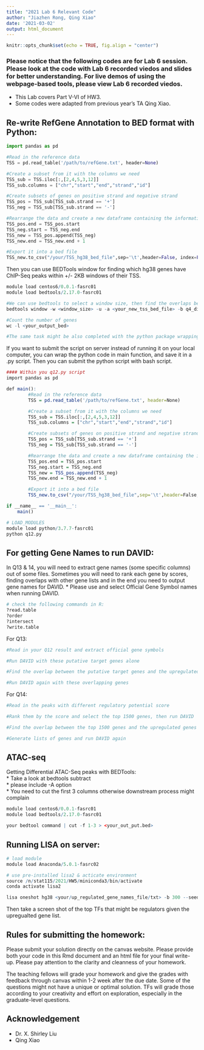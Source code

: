 ```yaml
---
title: "2021 Lab 6 Relevant Code"
author: "Jiazhen Rong, Qing Xiao"
date: '2021-03-02'
output: html_document
---
```

```r
knitr::opts_chunk$set(echo = TRUE, fig.align = "center")
```

### Please notice that the following codes are for Lab 6 session. Please look at the code with Lab 6 recorded viedos and slides for better understanding. For live demos of using the webpage-based tools, please view Lab 6 recorded viedos.
* This Lab covers Part V-VI of HW3. 
* Some codes were adapted from previous year's TA Qing Xiao.

## Re-write RefGene Annotation to BED format with Python:

```python
import pandas as pd

#Read in the reference data
TSS = pd.read_table('/path/to/refGene.txt', header=None)

#Create a subset from it with the columns we need 
TSS_sub = TSS.iloc[:,[2,4,5,3,12]]
TSS_sub.columns = ["chr","start","end","strand","id"]

#Create subsets of genes on positive strand and negative strand
TSS_pos = TSS_sub[TSS_sub.strand == '+']
TSS_neg = TSS_sub[TSS_sub.strand == '-']

#Rearrange the data and create a new dataframe containing the information of TSS we want
TSS_pos.end = TSS_pos.start
TSS_neg.start = TSS_neg.end
TSS_new = TSS_pos.append(TSS_neg)
TSS_new.end = TSS_new.end + 1

#Export it into a bed file
TSS_new.to_csv("/your/TSS_hg38_bed_file",sep='\t',header=False, index=False)
```

Then you can use BEDTools window for finding which hg38 genes have ChIP-Seq peaks within +/- 2KB windows of their TSS.

```r
module load centos6/0.0.1-fasrc01
module load bedtools/2.17.0-fasrc01

#We can use bedtools to select a window size, then find the overlaps between the peaks and the annotated genes
bedtools window -w <window_size> -u -a <your_new_tss_bed_file> -b q4_diff_peaks_summits.bed > <your_output_bed>

#Count the number of genes
wc -l <your_output_bed>

#The same task might be also completed with the python package wrapping BEDTools (pybedtools), but you would need to install and import it 
```


If you want to submit the script on server instead of running it on your local computer, you can wrap the python code in main function, and save it in a .py script. Then you can submit the python script with bash script.
```r
#### Within you q12.py script
import pandas as pd

def main():
        #Read in the reference data
        TSS = pd.read_table('/path/to/refGene.txt', header=None)

        #Create a subset from it with the columns we need 
        TSS_sub = TSS.iloc[:,[2,4,5,3,12]]
        TSS_sub.columns = ["chr","start","end","strand","id"]

        #Create subsets of genes on positive strand and negative strand
        TSS_pos = TSS_sub[TSS_sub.strand == '+']
        TSS_neg = TSS_sub[TSS_sub.strand == '-']

        #Rearrange the data and create a new dataframe containing the information of TSS we want
        TSS_pos.end = TSS_pos.start
        TSS_neg.start = TSS_neg.end
        TSS_new = TSS_pos.append(TSS_neg)
        TSS_new.end = TSS_new.end + 1

        #Export it into a bed file
        TSS_new.to_csv("/your/TSS_hg38_bed_file",sep='\t',header=False, index=False)

if __name__ == '__main__':
    main()
```

```r
# LOAD_MODULES
module load python/3.7.7-fasrc01
python q12.py
```

## For getting Gene Names to run DAVID:
In Q13 & 14, you will need to extract gene names (some specific columns) out of some files.
Sometimes you will need to rank each gene by scores, finding overlaps with other gene lists and in the end you need to output gene names for DAVID.
* Please use and select Official Gene Symbol names when running DAVID.

```r
# check the following commands in R:
?read.table
?order
?intersect
?write.table
```

For Q13:
```r
#Read in your Q12 result and extract official gene symbols

#Run DAVID with these putative target genes alone

#Find the overlap between the putative target genes and the upregulated genes in prostate cancer provided in Q13

#Run DAVID again with these overlapping genes
```

For Q14:
```r
#Read in the peaks with different regulatory potential score

#Rank them by the score and select the top 1500 genes, then run DAVID

#Find the overlap between the top 1500 genes and the upregulated genes you imported in Q13

#Generate lists of genes and run DAVID again
```


## ATAC-seq
Getting Differential ATAC-Seq peaks with BEDTools: <br/>
* Take a look at bedtools subtract <br/>
* please include -A option <br/>
* You need to cut the first 3 columns otherwise downstream process might complain <br/>

```r
module load centos6/0.0.1-fasrc01
module load bedtools/2.17.0-fasrc01

your bedtool command | cut -f 1-3 > <your_out_put.bed>
```

## Running LISA on server:

```r
# load module
module load Anaconda/5.0.1-fasrc02

# use pre-installed lisa2 & acticate environment
source /n/stat115/2021/HW5/miniconda3/bin/activate
conda activate lisa2

lisa oneshot hg38 <your/up_regulated_gene_names_file/txt> -b 300 --seed=2556 --save_metadata > </your/output/txt>
```
Then take a screen shot of the top TFs that might be regulators given the upregualted gene list.

## Rules for submitting the homework:

Please submit your solution directly on the canvas website. Please
provide both your code in this Rmd document and an html file for your
final write-up. Please pay attention to the clarity and cleanness of
your homework.

The teaching fellows will grade your homework and give the grades with
feedback through canvas within 1-2 week after the due date. Some of the
questions might not have a unique or optimal solution. TFs will grade
those according to your creativity and effort on exploration, especially
in the graduate-level questions.

## Acknowledgement
- Dr. X. Shirley Liu
- Qing Xiao



